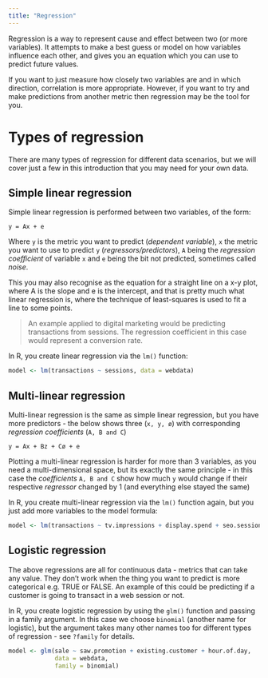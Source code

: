 ```yaml
---
title: "Regression"
---
```


Regression is a way to represent cause and effect between two (or more variables).  It attempts to make a best guess or model on how variables influence each other, and gives you an equation which you can use to predict future values.

If you want to just measure how closely two variables are and in which direction, correlation is more appropriate.  However, if you want to try and make predictions from another metric then regression may be the tool for you.

# Types of regression

There are many types of regression for different data scenarios, but we will cover just a few in this introduction that you may need for your own data.

## Simple linear regression

Simple linear regression is performed between two variables, of the form:

```
y = Ax + e
```

Where `y` is the metric you want to predict (*dependent variable*), `x` the metric you want to use to predict `y` (*regressors/predictors*), `A` being the *regression coefficient* of variable `x` and `e` being the bit not predicted, sometimes called *noise*.

This you may also recognise as the equation for a straight line on a x-y plot, where A is the slope and e is the intercept, and that is pretty much what linear regression is, where the technique of least-squares is used to fit a line to some points.

> An example applied to digital marketing would be predicting transactions from sessions.  The regression coefficient in this case would represent a conversion rate.

In R, you create linear regression via the `lm()` function:

```r
model <- lm(transactions ~ sessions, data = webdata)

```

## Multi-linear regression

Multi-linear regression is the same as simple linear regression, but you have more predictors - the below shows three (`x, y, ø`) with corresponding *regression coefficients* (`A, B and C`)

```
y = Ax + Bz + Cø + e
```

Plotting a multi-linear regression is harder for more than 3 variables, as you need a multi-dimensional space, but its exactly the same principle - in this case the *coefficients* `A, B and C` show how much `y` would change if their respective *regressor* changed by 1 (and everything else stayed the same)

In R, you create multi-linear regression via the `lm()` function again, but you just add more variables to the model formula:

```r
model <- lm(transactions ~ tv.impressions + display.spend + seo.sessions, data = webdata)

```

## Logistic regression

The above regressions are all for continuous data - metrics that can take any value.  They don't work when the thing you want to predict is more categorical e.g. TRUE or FALSE.  An example of this could be predicting if a customer is going to transact in a web session or not.

In R, you create logistic regression by using the `glm()` function and passing in a family argument.  In this case we choose `binomial` (another name for logistic), but the argument takes many other names too for different types of regression - see `?family` for details.

```r
model <- glm(sale ~ saw.promotion + existing.customer + hour.of.day, 
             data = webdata, 
             family = binomial)

```
